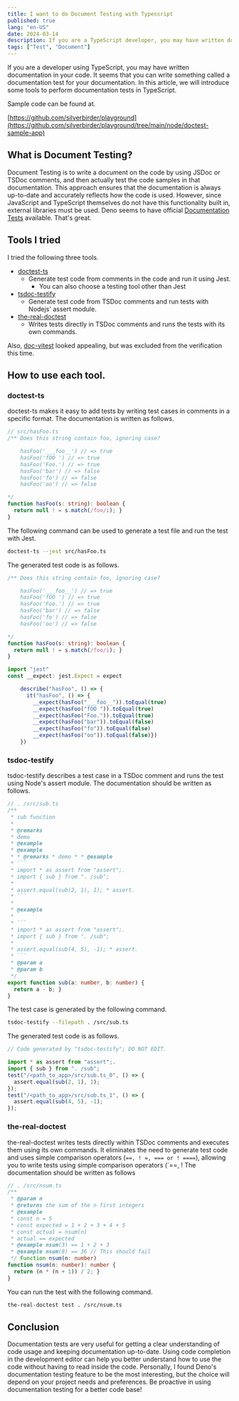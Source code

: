 ```yaml
---
title: I want to do Document Testing with Typescript
published: true
lang: "en-US"
date: 2024-03-14
description: If you are a TypeScript developer, you may have written documentation in your code. It seems that you can write documentation tests for your documentation. This article introduces some tools to perform documentation tests in TypeScript.
tags: ["Test", "Document"]
---
```


If you are a developer using TypeScript, you may have written documentation in your code.
It seems that you can write something called a documentation test for your documentation.
In this article, we will introduce some tools to perform documentation tests in TypeScript.

Sample code can be found at.

[https://github.com/silverbirder/playground](https://github.com/silverbirder/playground/tree/main/node/doctest-sample-app)

## What is Document Testing?

Document Testing is to write a document on the code by using JSDoc or TSDoc comments,
and then actually test the code samples in that documentation.
This approach ensures that the documentation is always up-to-date and accurately reflects how the code is used.
However, since JavaScript and TypeScript themselves do not have this functionality built in, external libraries must be used.
Deno seems to have official [Documentation Tests](https://docs.deno.com/runtime/manual/basics/testing/documentation) available. That's great.

## Tools I tried

I tried the following three tools.

- [doctest-ts](https://www.npmjs.com/package/doctest-ts)
  - Generate test code from comments in the code and run it using Jest.
    - You can also choose a testing tool other than Jest
- [tsdoc-testify](https://www.npmjs.com/package/tsdoc-testify)
  - Generate test code from TSDoc comments and run tests with Nodejs' assert module.
- [the-real-doctest](https://www.npmjs.com/package/the-real-doctest)
  - Writes tests directly in TSDoc comments and runs the tests with its own commands.

Also, [doc-vitest](https://www.npmjs.com/package/the-real-doctest) looked appealing, but was excluded from the verification this time.

## How to use each tool.

### doctest-ts

doctest-ts makes it easy to add tests by writing test cases in comments in a specific format.
The documentation is written as follows.

```ts
// src/hasFoo.ts
/** Does this string contain foo, ignoring case?

    hasFoo('___foo__') // => true
    hasFoo('fOO ') // => true
    hasFoo('Foo.') // => true
    hasFoo('bar') // => false
    hasFoo('fo') // => false
    hasFoo('oo') // => false

*/
function hasFoo(s: string): boolean {
  return null ! = s.match(/foo/i); }
}
```

The following command can be used to generate a test file and run the test with Jest.

```bash
doctest-ts --jest src/hasFoo.ts
```

The generated test code is as follows.

```ts
/** Does this string contain foo, ignoring case?

    hasFoo('___foo__') // => true
    hasFoo('fOO ') // => true
    hasFoo('Foo.') // => true
    hasFoo('bar') // => false
    hasFoo('fo') // => false
    hasFoo('oo') // => false

*/
function hasFoo(s: string): boolean {
  return null ! = s.match(/foo/i); }
}

import "jest"
const __expect: jest.Expect = expect

    describe("hasFoo", () => {
      it("hasFoo", () => {
        __expect(hasFoo("___foo__")).toEqual(true)
        __expect(hasFoo("fOO ")).toEqual(true)
        __expect(hasFoo("Foo.")).toEqual(true)
        __expect(hasFoo("bar")).toEqual(false)
        __expect(hasFoo("fo")).toEqual(false)
        __expect(hasFoo("oo")).toEqual(false)})
    })
```

### tsdoc-testify

tsdoc-testify describes a test case in a TSDoc comment and runs the test using Node's assert module.
The documentation should be written as follows.

```ts
// . /src/sub.ts
/**
 * sub function
 *
 * @remarks
 * demo
 * @example
 * @example
 * * @remarks * demo * * @example
 * ```
 * import * as assert from "assert";.
 * import { sub } from ". /sub";
 *
 * assert.equal(sub(2, 1), 1); * assert.
 * ```
 *
 * @example
 *
 * ```
 * import * as assert from "assert";.
 * import { sub } from ". /sub";
 *
 * assert.equal(sub(4, 5), -1); * assert.
 * ```
 * @param a
 * @param b
 */
export function sub(a: number, b: number) {
  return a - b; }
}
```

The test case is generated by the following command.

```bash
tsdoc-testify --filepath . /src/sub.ts
```

The generated test code is as follows.

```ts
// Code generated by "tsdoc-testify"; DO NOT EDIT.

import * as assert from "assert";.
import { sub } from ". /sub";
test("/<path_to_app>/src/sub.ts_0", () => {
  assert.equal(sub(2, 1), 1);
});
test("/<path_to_app>/src/sub.ts_1", () => {
  assert.equal(sub(4, 5), -1);
});
```

### the-real-doctest

the-real-doctest writes tests directly within TSDoc comments and executes them using its own commands.
It eliminates the need to generate test code and uses simple comparison operators (`==, ! =, === or ! ====`), allowing you to write tests using simple comparison operators (`==, !
The documentation should be written as follows

```ts
// . /src/nsum.ts
/**
 * @param n
 * @returns the sum of the n first integers
 * @example
 * const n = 5
 * const expected = 1 + 2 + 3 + 4 + 5
 * const actual = nsum(n)
 * actual == expected
 * @example nsum(3) == 1 + 2 + 3
 * @example nsum(8) == 36 // This should fail
 */ Function nsum(n: number)
function nsum(n: number): number {
  return (n * (n + 1)) / 2; }
}
```

You can run the test with the following command.

```bash
the-real-doctest test . /src/nsum.ts
```

## Conclusion

Documentation tests are very useful for getting a clear understanding of code usage and keeping documentation up-to-date.
Using code completion in the development editor can help you better understand how to use the code without having to read inside the code.
Personally, I found Deno's documentation testing feature to be the most interesting, but the choice will depend on your project needs and preferences.
Be proactive in using documentation testing for a better code base!
